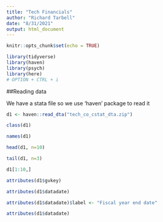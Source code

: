```yaml
---
title: "Tech Financials"
author: "Richard Tarbell"
date: "8/31/2021"
output: html_document
---
```


```r
knitr::opts_chunk$set(echo = TRUE)

library(tidyverse)
library(haven)
library(psych)
library(here)
# OPTION + CTRL + i
```

##Reading data

We have a stata file so we use 'haven' package to read it
```r
d1 <- haven::read_dta("tech_co_cstat_dta.zip")
```



```r
class(d1)
```

```r
names(d1)
```


```r
head(d1, n=10)
```


```r
tail(d1, n=3)
```


```r
d1[1:10,]
```


```r
attributes(d1$gvkey)
```

```r
attributes(d1$datadate)
```

```r
attributes(d1$datadate)$label <- "Fiscal year end date"
```

```r
attributes(d1$datadate)
```


